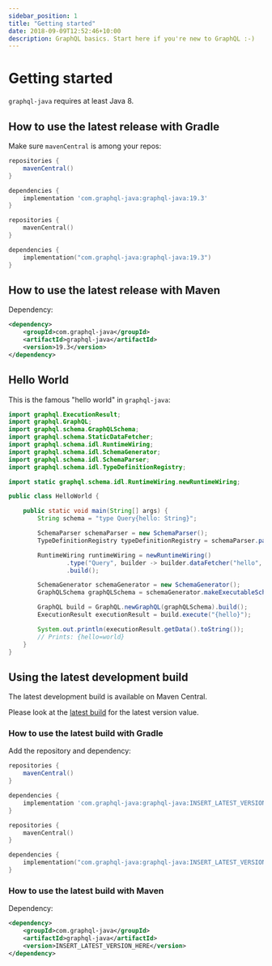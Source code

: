 ```yaml
---
sidebar_position: 1
title: "Getting started"
date: 2018-09-09T12:52:46+10:00
description: GraphQL basics. Start here if you're new to GraphQL :-)
---
```



# Getting started

`graphql-java` requires at least Java 8.

## How to use the latest release with Gradle

Make sure `mavenCentral` is among your repos:

<Tabs groupId="gradle-language">
<TabItem value="groovy" label="Gradle">

```groovy
repositories {
    mavenCentral()
}

dependencies {
    implementation 'com.graphql-java:graphql-java:19.3'
}
```
</TabItem>

<TabItem value="kotlin" label="Gradle (Kotlin)">

```kotlin
repositories {
    mavenCentral()
}

dependencies {
    implementation("com.graphql-java:graphql-java:19.3")
}
```
</TabItem>
</Tabs>

## How to use the latest release with Maven

Dependency:
```xml
<dependency>
    <groupId>com.graphql-java</groupId>
    <artifactId>graphql-java</artifactId>
    <version>19.3</version>
</dependency>
```

## Hello World

This is the famous "hello world" in `graphql-java`:

```java
import graphql.ExecutionResult;
import graphql.GraphQL;
import graphql.schema.GraphQLSchema;
import graphql.schema.StaticDataFetcher;
import graphql.schema.idl.RuntimeWiring;
import graphql.schema.idl.SchemaGenerator;
import graphql.schema.idl.SchemaParser;
import graphql.schema.idl.TypeDefinitionRegistry;

import static graphql.schema.idl.RuntimeWiring.newRuntimeWiring;

public class HelloWorld {

    public static void main(String[] args) {
        String schema = "type Query{hello: String}";

        SchemaParser schemaParser = new SchemaParser();
        TypeDefinitionRegistry typeDefinitionRegistry = schemaParser.parse(schema);

        RuntimeWiring runtimeWiring = newRuntimeWiring()
                .type("Query", builder -> builder.dataFetcher("hello", new StaticDataFetcher("world")))
                .build();

        SchemaGenerator schemaGenerator = new SchemaGenerator();
        GraphQLSchema graphQLSchema = schemaGenerator.makeExecutableSchema(typeDefinitionRegistry, runtimeWiring);

        GraphQL build = GraphQL.newGraphQL(graphQLSchema).build();
        ExecutionResult executionResult = build.execute("{hello}");

        System.out.println(executionResult.getData().toString());
        // Prints: {hello=world}
    }
}
```

## Using the latest development build

The latest development build is available on Maven Central.

Please look at the [latest build](https://search.maven.org/artifact/com.graphql-java/graphql-java) for the
latest version value.

### How to use the latest build with Gradle

Add the repository and dependency:

<Tabs groupId="gradle-language">
<TabItem value="groovy" label="Gradle">

```groovy
repositories {
    mavenCentral()
}

dependencies {
    implementation 'com.graphql-java:graphql-java:INSERT_LATEST_VERSION_HERE'
}
```
</TabItem>

<TabItem value="kotlin" label="Gradle (Kotlin)">

```kotlin
repositories {
    mavenCentral()
}

dependencies {
    implementation("com.graphql-java:graphql-java:INSERT_LATEST_VERSION_HERE")
}
```
</TabItem>
</Tabs>

### How to use the latest build with Maven

Dependency:

```xml
<dependency>
    <groupId>com.graphql-java</groupId>
    <artifactId>graphql-java</artifactId>
    <version>INSERT_LATEST_VERSION_HERE</version>
</dependency>
```
